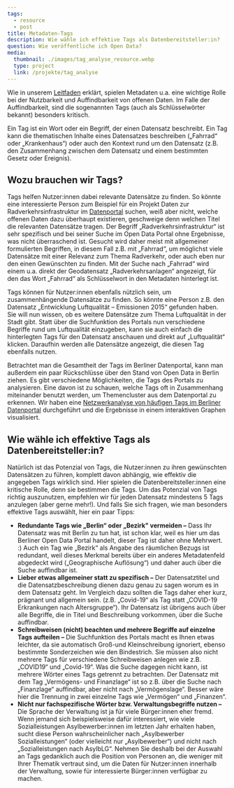 ```yaml
---
tags:
  - resource
  - post
title: Metadaten-Tags
description: Wie wähle ich effektive Tags als Datenbereitsteller:in?
question: Wie veröffentliche ich Open Data?
media:
  thumbnail: ./images/tag_analyse_resource.webp
  type: project
  link: /projekte/tag_analyse
---
```


Wie in unserem [Leitfaden](/ressourcen/metadaten) erklärt, spielen Metadaten u.a. eine wichtige Rolle bei der Nutzbarkeit und Auffindbarkeit von offenen Daten. Im Falle der Auffindbarkeit, sind die sogenannten Tags (auch als Schlüsselwörter bekannt) besonders kritisch.

Ein Tag ist ein Wort oder ein Begriff, der einen Datensatz beschreibt. Ein Tag kann die thematischen Inhalte eines Datensatzes beschreiben („Fahrrad“ oder „Krankenhaus“) oder auch den Kontext rund um den Datensatz (z.B. den Zusammenhang zwischen dem Datensatz und einem bestimmten Gesetz oder Ereignis).

## Wozu brauchen wir Tags?

Tags helfen Nutzer:innen dabei relevante Datensätze zu finden. So könnte eine interessierte Person zum Beispiel für ein Projekt Daten zur Radverkehrsinfrastruktur im [Datenportal](https://daten.berlin.de) suchen, weiß aber nicht, welche offenen Daten dazu überhaupt existieren, geschweige denn welchen Titel die relevanten Datensätze tragen. Der Begriff „Radverkehrsinfrastruktur“ ist sehr spezifisch und bei seiner Suche im Open Data Portal ohne Ergebnisse, was nicht überraschend ist. Gesucht wird daher meist mit allgemeiner formulierten Begriffen, in diesem Fall z.B. mit „Fahrrad“, um möglichst viele Datensätze mit einer Relevanz zum Thema Radverkehr, oder auch eben nur den einen Gewünschten zu finden. Mit der Suche nach „Fahrrad“ wird einem u.a. direkt der Geodatensatz „Radverkehrsanlagen“ angezeigt, für den das Wort „Fahrrad“ als Schlüsselwort in den Metadaten hinterlegt ist.

Tags können für Nutzer:innen ebenfalls nützlich sein, um zusammenhängende Datensätze zu finden. So könnte eine Person z.B. den Datensatz „Entwicklung Luftqualität – Emissionen 2015“ gefunden haben. Sie will nun wissen, ob es weitere Datensätze zum Thema Luftqualität in der Stadt gibt. Statt über die Suchfunktion des Portals nun verschiedene Begriffe rund um Luftqualität einzugeben, kann sie auch einfach die hinterlegten Tags für den Datensatz anschauen und direkt auf „Luftqualität“ klicken. Daraufhin werden alle Datensätze angezeigt, die diesen Tag ebenfalls nutzen.

Betrachtet man die Gesamtheit der Tags im Berliner Datenportal, kann man außerdem ein paar Rückschlüsse über den Stand von Open Data in Berlin ziehen. Es gibt verschiedene Möglichkeiten, die Tags des Portals zu analysieren. Eine davon ist zu schauen, welche Tags oft in Zusammenhang miteinander benutzt werden, um Themencluster aus dem Datenportal zu erkennen. Wir haben eine [Netzwerkanalyse von häufigen Tags im Berliner Datenportal](../projekte/tag_analyse/) durchgeführt und die Ergebnisse in einem interaktiven Graphen visualisiert.


<ProjectEmbed
  project="tag_analyse"
  image={image}
  buttonText="Zur Analyse"
  mediaMetadata={frontmatter.media}
/>

## Wie wähle ich effektive Tags als Datenbereitsteller:in?

Natürlich ist das Potenzial von Tags, die Nutzer:innen zu ihren gewünschten Datensätzen zu führen, komplett davon abhängig, wie effektiv die angegeben Tags wirklich sind. Hier spielen die Datenbereitsteller:innen eine kritische Rolle, denn sie bestimmen die Tags. Um das Potenzial von Tags richtig auszunutzen, empfehlen wir für jeden Datensatz mindestens 5 Tags anzulegen (aber gerne mehr!). Und falls Sie sich fragen, wie man besonders effektive Tags auswählt, hier ein paar Tipps:

- **Redundante Tags wie „Berlin“ oder „Bezirk" vermeiden –** Dass Ihr Datensatz was mit Berlin zu tun hat, ist schon klar, weil es hier um das Berliner Open Data Portal handelt, dieser Tag ist daher ohne Mehrwert. :) Auch ein Tag wie „Bezirk“ als Angabe des räumlichen Bezugs ist redundant, weil dieses Merkmal bereits über ein anderes Metadatenfeld abgedeckt wird („Geographische Auflösung“) und daher auch über die Suche auffindbar ist.
- **Lieber etwas allgemeiner statt zu spezifisch –** Der Datensatztitel und die Datensatzbeschreibung dienen dazu genau zu sagen worum es in dem Datensatz geht. Im Vergleich dazu sollten die Tags daher eher kurz, prägnant und allgemein sein. (z.B. „Covid-19“ als Tag statt „COVID-19 Erkrankungen nach Altersgruppe“). Ihr Datensatz ist übrigens auch über alle Begriffe, die in Titel und Beschreibung vorkommen, über die Suche auffindbar.
- **Schreibweisen (nicht) beachten und mehrere Begriffe auf einzelne Tags aufteilen –** Die Suchfunktion des Portals macht es Ihnen etwas leichter, da sie automatisch Groß-und Kleinschreibung ignoriert, ebenso bestimmte Sonderzeichen wie den Bindestrich. Sie müssen also nicht mehrere Tags für verschiedene Schreibweisen anlegen wie z.B. „COVID19“ und „Covid-19“. Was die Suche dagegen nicht kann, ist mehrere Wörter eines Tags getrennt zu betrachten. Der Datensatz mit dem Tag „Vermögens- und Finanzlage“ ist so z.B. über die Suche nach „Finanzlage“ auffindbar, aber nicht nach „Vermögenslage“. Besser wäre hier die Trennung in zwei einzelne Tags wie „Vermögen“ und „Finanzen“.
- **Nicht nur fachspezifische Wörter bzw. Verwaltungsbegriffe nutzen –** Die Sprache der Verwaltung ist ja für viele Bürger:innen eher fremd. Wenn jemand sich beispielsweise dafür interessiert, wie viele Sozialleistungen Asylbewerber:innen im letzten Jahr erhalten haben, sucht diese Person wahrscheinlicher nach „Asylbewerber Sozialleistungen“ (oder vielleicht nur „Asylbewerber“) und nicht nach „Sozialleistungen nach AsylbLG“. Nehmen Sie deshalb bei der Auswahl an Tags gedanklich auch die Position von Personen an, die weniger mit Ihrer Thematik vertraut sind, um die Daten für Nutzer:innen innerhalb der Verwaltung, sowie für interessierte Bürger:innen verfügbar zu machen.
